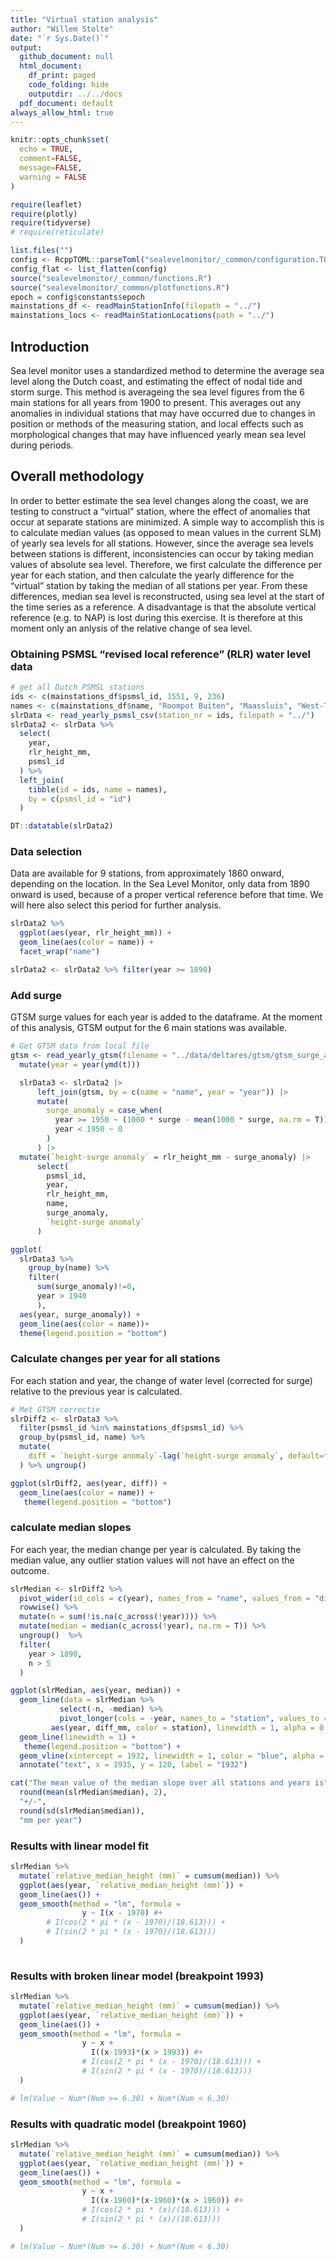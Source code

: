 ```yaml
---
title: "Virtual station analysis"
author: "Willem Stolte"
date: "`r Sys.Date()`"
output:
  github_document: null
  html_document:
    df_print: paged
    code_folding: hide
    outputdir: ../../docs
  pdf_document: default
always_allow_html: true
---
```



```r

knitr::opts_chunk$set(
  echo = TRUE,
  comment=FALSE,
  message=FALSE,
  warning = FALSE
)

require(leaflet)
require(plotly)
require(tidyverse)
# require(reticulate)

list.files("")
config <- RcppTOML::parseToml("sealevelmonitor/_common/configuration.TOML")
config_flat <- list_flatten(config)
source("sealevelmonitor/_common/functions.R")
source("sealevelmonitor/_common/plotfunctions.R")
epoch = config$constants$epoch
mainstations_df <- readMainStationInfo(filepath = "../")
mainstations_locs <- readMainStationLocations(path = "../")
```

## Introduction

Sea level monitor uses a standardized method to determine the average sea level along the Dutch coast, and estimating the effect of nodal tide and storm surge. This method is averageing the sea level figures from the 6 main stations for all years from 1900 to present. This averages out any anomalies in individual stations that may have occurred due to changes in position or methods of the measuring station, and local effects such as morphological changes that may have influenced yearly mean sea level during periods.

## Overall methodology

In order to better estimate the sea level changes along the coast, we are testing to construct a "virtual" station, where the effect of anomalies that occur at separate stations are minimized. A simple way to accomplish this is to calculate median values (as opposed to mean values in the current SLM) of yearly sea levels for all stations. However, since the average sea levels between stations is different, inconsistencies can occur by taking median values of absolute sea level. Therefore, we first calculate the difference per year for each station, and then calculate the yearly difference for the "virtual" station by taking the median of all stations per year. From these differences, median sea level is reconstructed, using sea level at the start of the time series as a reference. A disadvantage is that the absolute vertical reference (e.g. to NAP) is lost during this exercise. It is therefore at this moment only an anlysis of the relative change of sea level.  


### Obtaining PSMSL "revised local reference" (RLR) water level data



```r
# get all Dutch PSMSL stations
ids <- c(mainstations_df$psmsl_id, 1551, 9, 236)
names <- c(mainstations_df$name, "Roompot Buiten", "Maassluis", "West-Terschelling")
slrData <- read_yearly_psmsl_csv(station_nr = ids, filepath = "../")
slrData2 <- slrData %>%
  select(
    year,
    rlr_height_mm,
    psmsl_id
  ) %>%
  left_join(
    tibble(id = ids, name = names),
    by = c(psmsl_id = "id")
  )

DT::datatable(slrData2)

```


### Data selection

Data are available for 9 stations, from approximately 1860 onward, depending on the location. In the Sea Level Monitor, only data from 1890 onward is used, because of a proper vertical reference before that time. We will here also select this period for further analysis. 


```r
slrData2 %>%
  ggplot(aes(year, rlr_height_mm)) +
  geom_line(aes(color = name)) +
  facet_wrap("name")

slrData2 <- slrData2 %>% filter(year >= 1890)
```

### Add surge 

GTSM surge values for each year is added to the dataframe. At the moment of this analysis, GTSM output for the 6 main stations was available. 

```r

# Get GTSM data from local file
gtsm <- read_yearly_gtsm(filename = "../data/deltares/gtsm/gtsm_surge_annual_mean_main_stations.csv") |>
  mutate(year = year(ymd(t)))

```




```r
  slrData3 <- slrData2 |>
      left_join(gtsm, by = c(name = "name", year = "year")) |>
      mutate(
        surge_anomaly = case_when(
          year >= 1950 ~ (1000 * surge - mean(1000 * surge, na.rm = T)), # meters to millimeters
          year < 1950 ~ 0
        )
      ) |>
  mutate(`height-surge anomaly` = rlr_height_mm - surge_anomaly) |>
      select(
        psmsl_id,
        year,
        rlr_height_mm,
        name,
        surge_anomaly,
        `height-surge anomaly`
      )

ggplot(
  slrData3 %>% 
    group_by(name) %>% 
    filter(
      sum(surge_anomaly)!=0,
      year > 1940
      ), 
  aes(year, surge_anomaly)) + 
  geom_line(aes(color = name))+
  theme(legend.position = "bottom")
```



### Calculate changes per year for all stations

For each station and year, the change of water level (corrected for surge) relative to the previous year is calculated. 


```r

# Met GTSM correctie
slrDiff2 <- slrData3 %>%
  filter(psmsl_id %in% mainstations_df$psmsl_id) %>%
  group_by(psmsl_id, name) %>%
  mutate(
    diff = `height-surge anomaly`-lag(`height-surge anomaly`, default=first(`height-surge anomaly`))
  ) %>% ungroup()

ggplot(slrDiff2, aes(year, diff)) +
  geom_line(aes(color = name)) +
   theme(legend.position = "bottom")
```


### calculate median slopes

For each year, the median change per year is calculated. By taking the median value, any outlier station values will not have an effect on the outcome.  

```r
slrMedian <- slrDiff2 %>%
  pivot_wider(id_cols = c(year), names_from = "name", values_from = "diff") %>%
  rowwise() %>%
  mutate(n = sum(!is.na(c_across(!year)))) %>%
  mutate(median = median(c_across(!year), na.rm = T)) %>%
  ungroup()  %>% 
  filter(
    year > 1890,
    n > 5
  )

ggplot(slrMedian, aes(year, median)) +
  geom_line(data = slrMedian %>%
           select(-n, -median) %>%
           pivot_longer(cols = -year, names_to = "station", values_to = "diff_mm"),
         aes(year, diff_mm, color = station), linewidth = 1, alpha = 0.5) +
  geom_line(linewidth = 1) +
   theme(legend.position = "bottom") +
  geom_vline(xintercept = 1932, linewidth = 1, color = "blue", alpha = 0.5) +
  annotate("text", x = 1935, y = 120, label = "1932")

cat("The mean value of the median slope over all stations and years is",
  round(mean(slrMedian$median), 2), 
  "+/-", 
  round(sd(slrMedian$median)),
  "mm per year")

```



### Results with linear model fit


```r

slrMedian %>%
  mutate(`relative_median_height (mm)` = cumsum(median)) %>%
  ggplot(aes(year, `relative_median_height (mm)`)) +
  geom_line(aes()) +
  geom_smooth(method = "lm", formula = 
                y ~ I(x - 1970) #+ 
        # I(cos(2 * pi * (x - 1970)/(18.613))) + 
        # I(sin(2 * pi * (x - 1970)/(18.613)))
  )
  
```

### Results with broken linear model (breakpoint 1993)

```r

slrMedian %>%
  mutate(`relative_median_height (mm)` = cumsum(median)) %>%
  ggplot(aes(year, `relative_median_height (mm)`)) +
  geom_line(aes()) +
  geom_smooth(method = "lm", formula = 
                y ~ x +
                  I((x-1993)*(x > 1993)) #+
                # I(cos(2 * pi * (x - 1970)/(18.613))) +
                # I(sin(2 * pi * (x - 1970)/(18.613)))
  )

# lm(Value ~ Num*(Num >= 6.30) + Num*(Num < 6.30)
```

### Results with quadratic model (breakpoint 1960)

```r

slrMedian %>%
  mutate(`relative_median_height (mm)` = cumsum(median)) %>%
  ggplot(aes(year, `relative_median_height (mm)`)) +
  geom_line(aes()) +
  geom_smooth(method = "lm", formula = 
                y ~ x +
                  I((x-1960)*(x-1960)*(x > 1960)) #+
                # I(cos(2 * pi * (x)/(18.613))) +
                # I(sin(2 * pi * (x)/(18.613)))
  )

# lm(Value ~ Num*(Num >= 6.30) + Num*(Num < 6.30)
```

